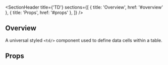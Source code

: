 
<Meta title="Updated Components/Table/Components/TD" />

<SectionHeader
  title={'TD'}
  sections={[
    { title: 'Overview', href: '#overview' },
    { title: 'Props', href: '#props' },
  ]}
/>

## Overview

A universal styled `<td/>` component used to define data cells within a table.

## Props

<ArgTypes of={TD} />
